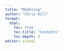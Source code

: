 ```yaml
---
title: "Modeling"
author: "Chris Hill"
format: 
  html:
    toc: true
    toc-title: "Contents"
    toc-depth: 3
editor: visual
---
```


